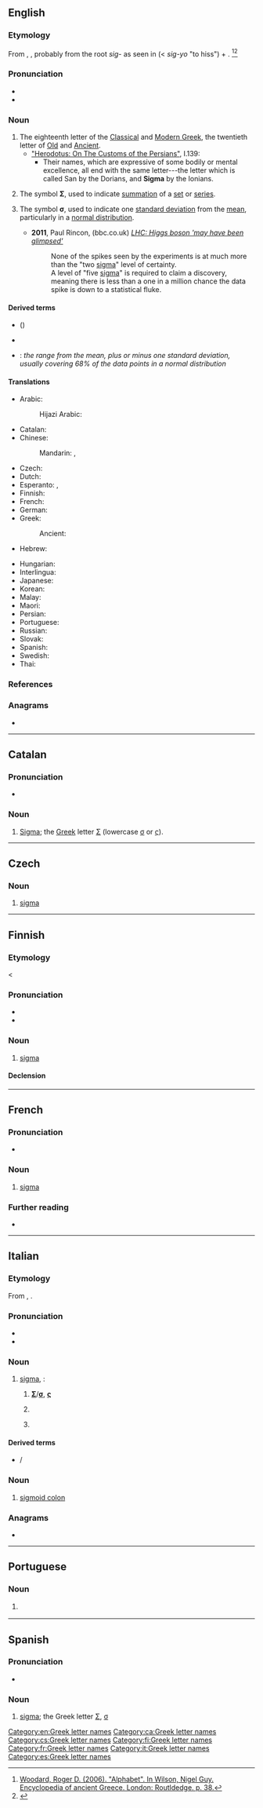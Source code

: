 {{also|Sigma}}
==English==
{{letter_disp2|rho|[[image:Greek_uc_sigma.svg|33px]][[image:Greek_lc_sigma1.png|30px]][[image:Greek_lc_sigma2.png|23px]]|tau|σίγμα|Σ|σ}}

===Etymology===

From {{etyl|grc|en}} {{m|grc|σῖγμα}}, {{m|grc|σίγμα}}, probably from the root ''sig-'' as seen in {{m|grc|σίζω}} (< ''sig-yo'' "to hiss") + {{m|grc|-μα}}. <ref name="woodard">[https://books.google.ca/books?id=8pXhAQAAQBAJ&pg=PA39&dq=woodard+encyclopedia+of+ancient+greece&hl=en&sa=X&ved=0ahUKEwij05-Zr5XQAhVF6oMKHdPmAJkQ6AEIGzAA#v=onepage&q=sigma&f=false Woodard, Roger D. (2006). "Alphabet". In Wilson, Nigel Guy. Encyclopedia of ancient Greece. London: Routldedge. p. 38.]</ref><ref>{{R:grc:Beekes|page=1328}}</ref>

===Pronunciation===
* {{IPA|/ˈsɪɡmə/|lang=en}}
* {{audio|En-us-sigma.ogg|Audio (US)|lang=en}}

===Noun===
{{en-noun}}

# The eighteenth letter of the [[Classical Greek|Classical]] and [[Modern Greek]], the twentieth letter of [[Old Greek|Old]] and [[Ancient Greek|Ancient]].
#* [http://www.ancient.eu/article/149/ "Herodotus: On The Customs of the Persians"], I.139:
#** Their names, which are expressive of some bodily or mental excellence, all end with the same letter---the letter which is called San by the Dorians, and '''Sigma''' by the Ionians.
# {{lb|en|mathematics}} The symbol '''Σ''', used to indicate [[summation]] of a [[set]] or [[series]].
# {{lb|en|statistics}} The symbol '''σ''', used to indicate one [[standard deviation]] from the [[mean]], particularly in a [[normal distribution]].
#* '''2011''', Paul Rincon, (bbc.co.uk) ''[http://www.bbc.co.uk/news/science-environment-16158374 LHC: Higgs boson 'may have been glimpsed']''
#*: None of the spikes seen by the experiments is at much more than the "two [[sigma]]" level of certainty.<br>A level of "five [[sigma]]" is required to claim a discovery, meaning there is less than a one in a million chance the data spike is down to a statistical fluke. <!-- Note: a search of "five sigma" in Wolfram Alpha yields the fact that P(z>5) = 2.867 x 10^-7 which is less than one in a million (but not less than one in ten million). -->

====Derived terms====
* {{vern|sigma darner}} ({{taxlink|Austroaeschna sigma|species|ver=181229}})
* {{l|en|sigmalike}}
* {{l|en|within one sigma}}: ''the range from the mean, plus or minus one standard deviation, usually covering 68% of the data points in a normal distribution''

====Translations====
{{trans-top|letter of the Greek alphabet}}
* Arabic: {{t+|ar|سِيغْمَا|f}}
*: Hijazi Arabic: {{t|acw|سِقْما|tr=sigma}}
* Catalan: {{t+|ca|sigma|f}}
* Chinese:
*: Mandarin: {{t+|cmn|西格瑪|sc=Hani}}, {{t+|cmn|西格马|tr=xīgémǎ|sc=Hani}}
* Czech: {{t|cs|sigma|n}}
* Dutch: {{t+|nl|sigma|m}}
* Esperanto: {{t+|eo|sigmo}}, {{t|eo|stigmo}}
* Finnish: {{t+|fi|sigma}}
* French: {{t+|fr|sigma|m}}
* German: {{t+|de|Sigma|n}}
* Greek: {{t+|el|σίγμα|n}}
*: Ancient: {{t|grc|σῖγμα|n}}
* Hebrew: {{t|he|סִיגְמָא|f|tr=sígma}}
{{trans-mid}}
* Hungarian: {{t|hu|szigma}}
* Interlingua: {{t|ia|sigma}}
* Japanese: {{t|ja|シグマ|tr=shiguma}}
* Korean: {{t+|ko|시그마}}
* Malay: {{t|ms|sigma}}
* Maori: {{t|mi|hikama  }}
* Persian: {{t+|fa|سیگما|tr=sigmâ|sc=fa-Arab}}
* Portuguese: {{t+|pt|sigma|m}}
* Russian: {{t+|ru|си́гма|f}}
* Slovak: {{t|sk|sigma|n}}
* Spanish: {{t+|es|sigma|f}}
* Swedish: {{t+|sv|sigma}}
* Thai: {{t|th|ซิกมา}}
{{trans-bottom}}

===References===
<references/>

===Anagrams===
* {{anagrams|en|a=agims|Magis.|agism|migas}}

[[Category:en:Greek letter names]]

----

==Catalan==

===Pronunciation===
* {{ca-IPA}}

===Noun===
{{ca-noun|f}}

# [[#English|Sigma]]; the [[Appendix:Greek script|Greek]] letter [[Σ]] (lowercase [[σ]] or [[ς]]).

[[Category:ca:Greek letter names]]

----

==Czech==

===Noun===
{{cs-noun|g=n}}

# [[#English|sigma]]

[[Category:cs:Greek letter names]]

----

==Finnish==

===Etymology===
< {{bor|fi|grc|σίγμα}}
{{enum|rhoo|tau|Greek letter|Σσ|lang=fi}}
{{wikipedia|lang=fi|Sigma}}

===Pronunciation===
* {{fi-IPA}}
* {{hyphenation|sig|ma|lang=fi}}

===Noun===
{{fi-noun}}

# [[#English|sigma]] {{gloss|Greek letter}}

====Declension====
{{fi-decl-kala|sigm|||a}}

[[Category:fi:Greek letter names]]

----

==French==

===Pronunciation===
* {{fr-IPA}}

===Noun===
{{fr-noun|m|sigma}}

# [[#English|sigma]] {{gloss|Greek letter}}

===Further reading===
* {{R:TLFi}}

[[Category:fr:Greek letter names]]

----

==Italian==

===Etymology===
From {{der|it|grc|σῖγμα}}, {{m|grc|σίγμα}}.

===Pronunciation===
* {{IPA|lang=it|/ˈsiɡ.ma/|[ˈs̪iɡmä]}}
* {{hyphenation|lang=it|sìg|ma}}

===Noun===
{{wikipedia|lang=it}}
{{head|it|noun|g=m|g2=f|invariable}}

# [[#English|sigma]], {{n-g|specifically}}:
## {{n-g|The name of the [[Appendix:Greek script|Greek-script]] letter}} '''[[Σ]]'''/'''[[σ]]''', '''[[ς]]'''
## {{lb|it|mathematics}} {{n-g|The symbol '''Σ''', used to indicate summation of a set or series.}}
## {{lb|it|statistics}} {{n-g|The symbol '''σ''', used to indicate one standard deviation from the mean, particularly in a normal distribution.}}

====Derived terms====
* {{l|it|sigmatismo}}/{{l|it|sigmacismo}}

===Noun===
{{head|it|noun|g=m|invariable}}

# {{lb|it|anatomy}} [[sigmoid colon]]

===Anagrams===
* {{l|it|sgami}}

[[Category:it:Greek letter names]]

----

==Portuguese==

===Noun===
{{pt-noun|m}}

# {{l|en|sigma}} {{gloss|name of the Greek letter Σ, σ}}

----

==Spanish==

===Pronunciation===
* {{es-IPA}}

===Noun===
{{es-noun|f}}

# [[#English|sigma]]; the Greek letter [[Σ]], [[σ]]

[[Category:es:Greek letter names]]